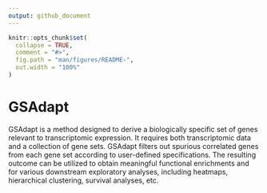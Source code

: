 ---
output: github_document
---

<!-- README.md is generated from README.Rmd. Please edit that file -->

```{r, include = FALSE}
knitr::opts_chunk$set(
  collapse = TRUE,
  comment = "#>",
  fig.path = "man/figures/README-",
  out.width = "100%"
)
```

# GSAdapt

<!-- badges: start -->
<!-- badges: end -->

GSAdapt is a method designed to derive a biologically specific set of genes relevant to transcriptomic expression. It requires both transcriptomic data and a collection of gene sets. GSAdapt filters out spurious correlated genes from each gene set according to user-defined specifications. The resulting outcome can be utilized to obtain meaningful functional enrichments and for various downstream exploratory analyses, including heatmaps, hierarchical clustering, survival analyses, etc.

